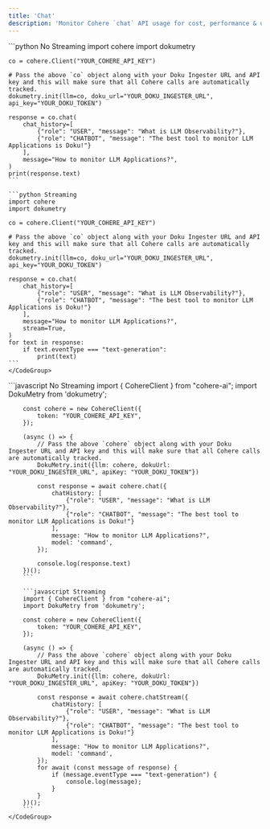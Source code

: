```yaml
---
title: 'Chat'
description: 'Monitor Cohere `chat` API usage for cost, performance & user interactions'
---
```


<Tabs>
  <Tab title="Python">
    <CodeGroup>
    ```python No Streaming
    import cohere
    import dokumetry

    co = cohere.Client("YOUR_COHERE_API_KEY")

    # Pass the above `co` object along with your Doku Ingester URL and API key and this will make sure that all Cohere calls are automatically tracked.
    dokumetry.init(llm=co, doku_url="YOUR_DOKU_INGESTER_URL", api_key="YOUR_DOKU_TOKEN")

    response = co.chat(
        chat_history=[
            {"role": "USER", "message": "What is LLM Observability?"},
            {"role": "CHATBOT", "message": "The best tool to monitor LLM Applications is Doku!"}
        ],
        message="How to monitor LLM Applications?",
    )
    print(response.text)
    ```

    ```python Streaming
    import cohere
    import dokumetry

    co = cohere.Client("YOUR_COHERE_API_KEY")

    # Pass the above `co` object along with your Doku Ingester URL and API key and this will make sure that all Cohere calls are automatically tracked.
    dokumetry.init(llm=co, doku_url="YOUR_DOKU_INGESTER_URL", api_key="YOUR_DOKU_TOKEN")

    response = co.chat(
        chat_history=[
            {"role": "USER", "message": "What is LLM Observability?"},
            {"role": "CHATBOT", "message": "The best tool to monitor LLM Applications is Doku!"}
        ],
        message="How to monitor LLM Applications?",
        stream=True,
    )
    for text in response:
        if text.eventType === "text-generation":
            print(text)
    ```
    </CodeGroup>
  </Tab>
  <Tab title="Javascript">
    <CodeGroup>
        ```javascript No Streaming
        import { CohereClient } from "cohere-ai";
        import DokuMetry from 'dokumetry';

        const cohere = new CohereClient({
            token: "YOUR_COHERE_API_KEY",
        });

        (async () => {
            // Pass the above `cohere` object along with your Doku Ingester URL and API key and this will make sure that all Cohere calls are automatically tracked.
            DokuMetry.init({llm: cohere, dokuUrl: "YOUR_DOKU_INGESTER_URL", apiKey: "YOUR_DOKU_TOKEN"})

            const response = await cohere.chat({
                chatHistory: [
                    {"role": "USER", "message": "What is LLM Observability?"},
                    {"role": "CHATBOT", "message": "The best tool to monitor LLM Applications is Doku!"}
                ],
                message: "How to monitor LLM Applications?",
                model: 'command',
            });

            console.log(response.text)
        })();
        ```

        ```javascript Streaming
        import { CohereClient } from "cohere-ai";
        import DokuMetry from 'dokumetry';

        const cohere = new CohereClient({
            token: "YOUR_COHERE_API_KEY",
        });

        (async () => {
            // Pass the above `cohere` object along with your Doku Ingester URL and API key and this will make sure that all Cohere calls are automatically tracked.
            DokuMetry.init({llm: cohere, dokuUrl: "YOUR_DOKU_INGESTER_URL", apiKey: "YOUR_DOKU_TOKEN"})

            const response = await cohere.chatStream({
                chatHistory: [
                    {"role": "USER", "message": "What is LLM Observability?"},
                    {"role": "CHATBOT", "message": "The best tool to monitor LLM Applications is Doku!"}
                ],
                message: "How to monitor LLM Applications?",
                model: 'command',
            });
            for await (const message of response) {
                if (message.eventType === "text-generation") {
                    console.log(message);
                }
            }
        })();
        ```
    </CodeGroup>
  </Tab>
</Tabs>